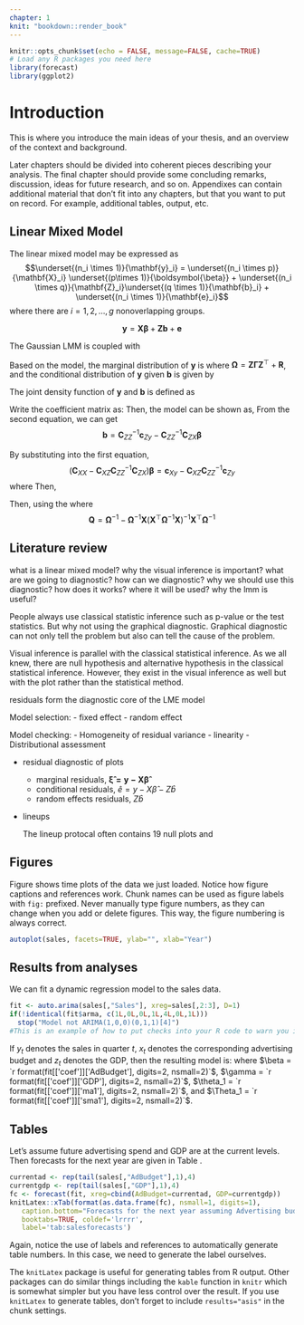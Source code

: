 ```yaml
---
chapter: 1
knit: "bookdown::render_book"
---
```


```r
knitr::opts_chunk$set(echo = FALSE, message=FALSE, cache=TRUE)
# Load any R packages you need here
library(forecast)
library(ggplot2)
```

# Introduction {#ch:intro}

This is where you introduce the main ideas of your thesis, and an overview of the context and background.

Later chapters should be divided into coherent pieces describing your analysis. The final chapter should provide some concluding remarks, discussion, ideas for future research, and so on. Appendixes can contain additional material that don't fit into any chapters, but that you want to put on record. For example, additional tables, output, etc.

## Linear Mixed Model

The linear mixed model may be expressed as
$$\underset{(n_i \times 1)}{\mathbf{y}_i} = \underset{(n_i \times p)}{\mathbf{X}_i} \underset{(p\times 1)}{\boldsymbol{\beta}} + \underset{(n_i \times q)}{\mathbf{Z}_i}\underset{(q \times 1)}{\mathbf{b}_i} + \underset{(n_i \times 1)}{\mathbf{e}_i}$$
where there are $i = 1, 2, \ldots, g$ nonoverlapping groups.

$$\mathbf{y} = \mathbf{X} \boldsymbol{\beta} + \mathbf{Zb}+\mathbf{e}$$

The Gaussian LMM is coupled with
\begin{align*}
   \begin{bmatrix}
      \mathbf{b} \\ \mathbf{e}
   \end{bmatrix}
   \sim \mathcal{N}\left(\begin{bmatrix}\mathbf{0} \\ \mathbf{0} \end{bmatrix}, \begin{bmatrix} \mathbf{\Gamma} & \mathbf{0} \\ \mathbf{0} & \mathbf{R} \end{bmatrix}\right)
\end{align*}

Based on the model, the marginal distribution of $\mathbf{y}$ is
\begin{align*}
   \mathbf{y} \sim \mathcal{N}(\mathbf{X} \boldsymbol{\beta}, \mathbf{\Omega})
\end{align*}
where $\mathbf{\Omega} = \mathbf{Z\Gamma Z}^\top + \mathbf{R}$, and the conditional distribution of $\mathbf{y}$ given $\mathbf{b}$ is given by
\begin{align*}
   \mathbf{y}|\mathbf{b} \sim \mathcal{N}(\mathbf{X} \boldsymbol{\beta} + \mathbf{Zb},\mathbf{R})
\end{align*}

The joint density function of $\mathbf{y}$ and $\mathbf{b}$ is defined as
\begin{align*}
   f(\mathbf{y}, \mathbf{b}) &= g(\mathbf{y}|\mathbf{b})h(\mathbf{b}) \\
   &= const \times \exp\left(-\frac{1}{2}(\mathbf{y}-\mathbf{X} \boldsymbol{\beta} - \mathbf{Zb})^\top \mathbf{R}^{-1} (\mathbf{y}-\mathbf{X} \boldsymbol{\beta} - \mathbf{Zb})-\frac{1}{2}\mathbf{b}^\top \mathbf{\Gamma}^{-1} \mathbf{b}\right)
\end{align*}

\begin{align*}
    \frac{\partial f(\mathbf{y}, \boldsymbol{b})}{\partial \mathbf{\beta}} &\propto \frac{(\mathbf{y}-\mathbf{X} \boldsymbol{\beta} - \mathbf{Zb})^\top \mathbf{R}^{-1} (\mathbf{y}-\mathbf{X} \boldsymbol{\beta} - \mathbf{Zb}) + \mathbf{b}^\top \mathbf{\Gamma}^{-1} \mathbf{b}}{\partial \boldsymbol{\beta}} \\
    &\propto \frac{-\mathbf{y}^\top \mathbf{R}^{-1}\mathbf{X}\boldsymbol{\beta} - \boldsymbol{\beta}^\top \mathbf{X}^\top \mathbf{R}^{-1} \mathbf{y} + \boldsymbol{\beta}^\top \mathbf{X}^\top \mathbf{R}^{-1} \mathbf{X}\boldsymbol{\beta} + \boldsymbol{\beta}^\top \mathbf{X}^\top \mathbf{R}^{-1} \mathbf{Zb} + \mathbf{b}^\top \mathbf{Z}^\top \mathbf{R}^{-1} \mathbf{X}\boldsymbol{\beta}}{\partial \boldsymbol{\beta}} \\
    &= -2 \mathbf{X}^\top \mathbf{R}^{-1} \mathbf{y} + 2\mathbf{X}^\top \mathbf{R}^{-1} \mathbf{X}\boldsymbol{\beta} + 2\mathbf{X}^\top \mathbf{R}^{-1} \mathbf{Zb} = 0 \\
    &\Rightarrow \mathbf{X}^\top \mathbf{R}^{-1} \mathbf{X}\boldsymbol{\beta} + \mathbf{X}^\top \mathbf{R}^{-1} \mathbf{Zb} = \mathbf{X}^\top \mathbf{R}^{-1} \mathbf{y}
\end{align*}

\begin{align*}
    \frac{\partial f(\mathbf{y}, \boldsymbol{b})}{\partial \mathbf{b}} &\propto \frac{(\mathbf{y}-\mathbf{X} \boldsymbol{\beta} - \mathbf{Zb})^\top \mathbf{R}^{-1} (\mathbf{y}-\mathbf{X} \boldsymbol{\beta} - \mathbf{Zb}) + \mathbf{b}^\top \mathbf{\Gamma}^{-1} \mathbf{b}}{\partial \mathbf{b}} \\
    &\propto \frac{-\mathbf{y}^\top \mathbf{R}^{-1}\mathbf{Zb} + \boldsymbol{\beta}^\top \mathbf{X}^\top \mathbf{R}^{-1}\mathbf{Zb} -\mathbf{b^\top Z^\top R}^{-1}\mathbf{y} + \mathbf{b^\top Z^\top R}^{-1}\mathbf{X}\boldsymbol{\beta}+ \mathbf{b^\top Z^\top R}^{-1}\mathbf{Zb} + \mathbf{b^\top}\mathbf{\Gamma}^{-1}\mathbf{b}}{\partial \mathbf{b}} \\
    &= -2\mathbf{Z^\top R}^{-1}\mathbf{y} + 2\mathbf{Z^\top R}^{-1}\mathbf{X}\boldsymbol{\beta} + 2\mathbf{Z^\top R}^{-1}\mathbf{Zb} + 2\mathbf{\Gamma}^{-1}\mathbf{b} = 0\\
    &\Rightarrow \mathbf{Z^\top R}^{-1}\mathbf{X}\boldsymbol{\beta} + \mathbf{Z^\top R}^{-1}\mathbf{Zb} + \mathbf{\Gamma}^{-1}\mathbf{b} = \mathbf{Z^\top R}^{-1}\mathbf{y}
\end{align*}

\begin{align*}
    \begin{pmatrix} \mathbf{X}^\top \mathbf{R}^{-1} \mathbf{X} & \mathbf{X}^\top \mathbf{R}^{-1} \mathbf{Z} \\ \mathbf{Z^\top R}^{-1}\mathbf{X} & \mathbf{Z^\top R}^{-1}\mathbf{Z} +\mathbf{\Gamma}^{-1} 
    \end{pmatrix}
    \begin{pmatrix} \boldsymbol{\beta} \\ \mathbf{b} \end{pmatrix}
    =
    \begin{pmatrix}
    \mathbf{X}^\top \mathbf{R}^{-1} \mathbf{y} \\ \mathbf{Z^\top R}^{-1}\mathbf{y}
    \end{pmatrix}
\end{align*}

Write the coefficient matrix as:
\begin{align*}
    \mathbf{C} = \begin{bmatrix} \mathbf{C}_{XX} & \mathbf{C}_{XZ} \\ \mathbf{C}_{ZX} & \mathbf{C}_{ZZ}\end{bmatrix}
\end{align*}
Then, the model can be shown as,
\begin{align*}
    \mathbf{C}_{XX}\boldsymbol{\beta} + \mathbf{C}_{XZ} \mathbf{b} &= \mathbf{c}_{Xy} \\
    \mathbf{C}_{ZX}\boldsymbol{\beta} +\mathbf{C}_{ZZ} \mathbf{b} &= \mathbf{c}_{Zy}
\end{align*}
From the second equation, we can get $$\mathbf{b} = \mathbf{C}_{ZZ}^{-1}\mathbf{c}_{Zy} - \mathbf{C}_{ZZ}^{-1}\mathbf{C}_{ZX}\boldsymbol{\beta}$$

By substituting into the first equation,
$$(\mathbf{C}_{XX} - \mathbf{C}_{XZ}\mathbf{C}_{ZZ}^{-1}\mathbf{C}_{ZX})\boldsymbol{\beta} = \mathbf{c}_{Xy} - \mathbf{C}_{XZ}\mathbf{C}_{ZZ}^{-1}\mathbf{c}_{Zy}$$
where
\begin{align*}
    & \mathbf{C}_{XX} - \mathbf{C}_{XZ}\mathbf{C}_{ZZ}^{-1}\mathbf{C}_{ZX}\\
    &=  \mathbf{X}^\top \mathbf{R}^{-1} \mathbf{X} - \mathbf{X}^\top \mathbf{R}^{-1} \mathbf{Z}(\mathbf{Z^\top R}^{-1}\mathbf{Z} +\mathbf{\Gamma}^{-1} )^{-1}\mathbf{Z^\top R}^{-1}\mathbf{X} \\
    &=\mathbf{X}^\top (\mathbf{R}^{-1} - \mathbf{R}^{-1} \mathbf{Z}(\mathbf{Z^\top R}^{-1}\mathbf{Z} +\mathbf{\Gamma}^{-1} )^{-1}\mathbf{Z^\top R}^{-1})\mathbf{X} \\
    &= \mathbf{X}^\top \mathbf{\Omega}^{-1}\mathbf{X}
\end{align*}
Then,
\begin{align*}
    \boldsymbol{\beta} &= (\mathbf{X}^\top \mathbf{\Omega}^{-1}\mathbf{X})^{-1}(\mathbf{X}^\top \mathbf{R}^{-1} \mathbf{y} -  \mathbf{X}^\top \mathbf{R}^{-1} \mathbf{Z}(\mathbf{Z^\top R}^{-1}\mathbf{Z} +\mathbf{\Gamma}^{-1} )^{-1}\mathbf{Z^\top R}^{-1}\mathbf{y}) \\
    &= (\mathbf{X}^\top \mathbf{\Omega}^{-1}\mathbf{X})^{-1}\mathbf{X}^\top(\mathbf{R}^{-1} - \mathbf{R}^{-1} \mathbf{Z}(\mathbf{Z^\top R}^{-1}\mathbf{Z} +\mathbf{\Gamma}^{-1} )^{-1}\mathbf{Z^\top R}^{-1})\mathbf{y} \\
    &= (\mathbf{X}^\top \mathbf{\Omega}^{-1}\mathbf{X})^{-1} \mathbf{X}^\top \mathbf{\Omega}^{-1} \mathbf{y}
\end{align*}

Then, using the 
\begin{align*}
    \mathbf{b} &= \mathbf{C}_{ZZ}^{-1}\mathbf{c}_{Zy} - \mathbf{C}_{ZZ}^{-1}\mathbf{C}_{ZX} (\mathbf{X}^\top \mathbf{\Omega}^{-1}\mathbf{X})^{-1} \mathbf{X}^\top \mathbf{\Omega}^{-1} \mathbf{y} \\
    &= \mathbf{C}_{ZZ}^{-1}(\mathbf{c}_{Zy} - \mathbf{C}_{ZX} (\mathbf{X}^\top \mathbf{\Omega}^{-1}\mathbf{X})^{-1} \mathbf{X}^\top \mathbf{\Omega}^{-1} \mathbf{y}) \\
    &= (\mathbf{Z^\top R}^{-1}\mathbf{Z} +\mathbf{\Gamma}^{-1} )^{-1}(\mathbf{Z^\top R}^{-1}\mathbf{y} - \mathbf{Z^\top R}^{-1}\mathbf{X}(\mathbf{X}^\top \mathbf{\Omega}^{-1}\mathbf{X})^{-1} \mathbf{X}^\top \mathbf{\Omega}^{-1} \mathbf{y}) \\
    &= (\mathbf{Z^\top R}^{-1}\mathbf{Z} +\mathbf{\Gamma}^{-1} )^{-1}\mathbf{Z^\top R}^{-1}(\mathbf{I} - \mathbf{X}(\mathbf{X}^\top \mathbf{\Omega}^{-1}\mathbf{X})^{-1} \mathbf{X}^\top \mathbf{\Omega}^{-1} )\mathbf{y} \\
    &= \mathbf{\Gamma}\mathbf{Z^\top}\mathbf{\Omega}^{-1}(\mathbf{I} - \mathbf{X}(\mathbf{X}^\top \mathbf{\Omega}^{-1}\mathbf{X})^{-1} \mathbf{X}^\top \mathbf{\Omega}^{-1} )\mathbf{y} \\
    &= \mathbf{\Gamma}\mathbf{Z^\top}\mathbf{\Omega}^{-1} \mathbf{Q}\mathbf{y}
\end{align*}
where $$\mathbf{Q} = \mathbf{\Omega}^{-1} - \mathbf{\Omega}^{-1}\mathbf{X}(\mathbf{X}^\top \mathbf{\Omega}^{-1}\mathbf{X})^{-1} \mathbf{X}^\top \mathbf{\Omega}^{-1}$$


## Literature review

what is a linear mixed model?
why the visual inference is important?
what are we going to diagnostic?
how can we diagnostic?
why we should use this diagnostic?
how does it works? where it will be used?
why the lmm is useful?

People always use classical statistic inference such as p-value or the test statistics. But why not using the graphical diagnostic. Graphical diagnostic can not only tell the problem but also can tell the cause of the problem.

Visual inference is parallel with the classical statistical inference. As we all knew, there are null hypothesis and alternative hypothesis in the classical statistical inference. However, they exist in the visual inference as well but with the plot rather than the statistical method.

residuals form the diagnostic core of the LME model

Model selection:
- fixed effect
- random effect

Model checking:
- Homogeneity of residual variance
- linearity
- Distributional assessment

* residual diagnostic of plots
  + marginal residuals, $\boldsymbol{\hat{\xi} = y - X \hat\beta}$
  + conditional residuals, $\hat{e} = y - X \hat\beta - Z \hat b$
  + random effects residuals, $Z \hat b$

* lineups

  The lineup protocal often contains 19 null plots and 

## Figures

Figure \ref{fig:deaths} shows time plots of the data we just loaded. Notice how figure captions and references work. Chunk names can be used as figure labels with `fig:` prefixed. Never manually type figure numbers, as they can change when you add or delete figures. This way, the figure numbering is always correct.

```r
autoplot(sales, facets=TRUE, ylab="", xlab="Year")
```

## Results from analyses

We can fit a dynamic regression model to the sales data.

```r
fit <- auto.arima(sales[,"Sales"], xreg=sales[,2:3], D=1)
if(!identical(fit$arma, c(1L,0L,0L,1L,4L,0L,1L)))
  stop("Model not ARIMA(1,0,0)(0,1,1)[4]")
#This is an example of how to put checks into your R code to warn you if something has gone wrong.
```

If $y_t$ denotes the sales in quarter $t$, $x_t$ denotes the corresponding advertising budget and $z_t$ denotes the GDP, then the resulting model is:
\begin{equation}
  y_t - y_{t-4} = \beta (x_t-x_{t-4}) + \gamma (z_t-z_{t-4}) + \theta_1 \varepsilon_{t-1} + \Theta_1 \varepsilon_{t-4} + \varepsilon_t
\end{equation}
where
$\beta = `r format(fit[['coef']]['AdBudget'], digits=2, nsmall=2)`$,
$\gamma = `r format(fit[['coef']]['GDP'], digits=2, nsmall=2)`$,
$\theta_1 = `r format(fit[['coef']]['ma1'], digits=2, nsmall=2)`$,
and
$\Theta_1 = `r format(fit[['coef']]['sma1'], digits=2, nsmall=2)`$.

## Tables

Let's assume future advertising spend and GDP are at the current levels. Then forecasts for the next year are given in Table \ref{tab:salesforecasts}.

```r
currentad <- rep(tail(sales[,"AdBudget"],1),4)
currentgdp <- rep(tail(sales[,"GDP"],1),4)
fc <- forecast(fit, xreg=cbind(AdBudget=currentad, GDP=currentgdp))
knitLatex::xTab(format(as.data.frame(fc), nsmall=1, digits=1),
   caption.bottom="Forecasts for the next year assuming Advertising budget and GDP are unchanged.",
   booktabs=TRUE, coldef='lrrrr',
   label='tab:salesforecasts')
```

Again, notice the use of labels and references to automatically generate table numbers. In this case, we need to generate the label ourselves.

The `knitLatex` package is useful for generating tables from R output. Other packages can do similar things including the `kable` function in `knitr` which is somewhat simpler but you have less control over the result. If you use `knitLatex` to generate tables, don't forget to include `results="asis"` in the chunk settings.

